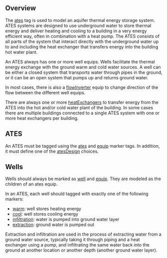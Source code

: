 ## <a name="overview"></a>Overview

The [ates](ates) tag is used to model an aquifer thermal energy storage system.  ATES systems are designed to use underground water to store thermal energy and deliver heating and cooling to a building in a very energy efficient way, often in combination with a heat pump. The ATES consists of all parts of the system that interact directly with the underground water up to and including the heat exchanger that transfers energy into the building hot water plant.

An ATES always has one or more well equips. Wells facilitate the thermal energy exchange with the ground warm and cold water sources. A well can be either a closed system that transports water through pipes in the ground, or it can be an open system that pumps up and returns ground water.

In most cases, there is also a [flowInverter](flowInverter) equip to change direction of the flow between the different well equips.

There are always one or more [heatExchangers](heatExchanger) to transfer energy from the ATES into the hot and/or cold water plant of the building. In some cases there are multiple buildings connected to a single ATES system with one or more heat exchangers per building.

## <a name="ates"></a>ATES

An ATES must be tagged using the [ates](ates) and  [equip](equip) marker tags.  In addition, it must define one of the [atesDesign](atesDesign) choices.

## <a name="wells"></a>Wells

Wells should always be marked as [well](well) and [equip](equip).  They are modeled as the children of an ates equip.

In an ATES, each well should tagged with exactly one of the following markers:

* [warm](warm): well stores heating energy
* [cool](cool): well stores cooling energy
* [infiltration](infiltration): water is pumped into ground water layer
* [extraction](extraction): ground water is pumped out


Extraction and infiltration are used in the process of extracting water from a ground water source, typically taking it through piping and a heat exchanger using a pump, and infiltrating the same water back into the ground at another location or another depth (another ground water layer).

